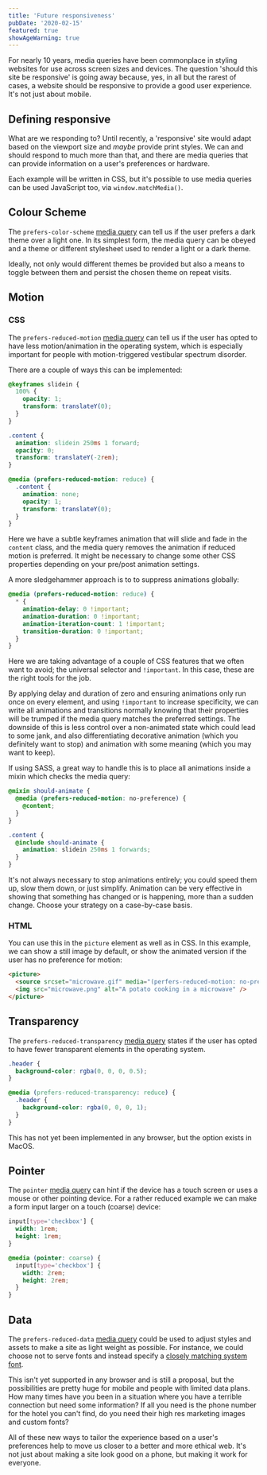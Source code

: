 ```yaml
---
title: 'Future responsiveness'
pubDate: '2020-02-15'
featured: true
showAgeWarning: true
---
```


For nearly 10 years, media queries have been commonplace in styling websites for use across screen sizes and devices. The question 'should this site be responsive' is going away because, yes, in all but the rarest of cases, a website should be responsive to provide a good user experience. It's not just about mobile.

## Defining responsive

What are we responding to? Until recently, a 'responsive' site would adapt based on the viewport size and _maybe_ provide print styles. We can and should respond to much more than that, and there are media queries that can provide information on a user's preferences or hardware.

Each example will be written in CSS, but it's possible to use media queries can be used JavaScript too, via `window.matchMedia()`.

## Colour Scheme

The `prefers-color-scheme` [media query](https://developer.mozilla.org/en-US/docs/Web/CSS/@media/prefers-color-scheme) can tell us if the user prefers a dark theme over a light one. In its simplest form, the media query can be obeyed and a theme or different stylesheet used to render a light or a dark theme.

Ideally, not only would different themes be provided but also a means to toggle between them and persist the chosen theme on repeat visits.

## Motion

### CSS

The `prefers-reduced-motion` [media query](https://developer.mozilla.org/en-US/docs/Web/CSS/@media/prefers-reduced-motion) can tell us if the user has opted to have less motion/animation in the operating system, which is especially important for people with motion-triggered vestibular spectrum disorder.

There are a couple of ways this can be implemented:

```css
@keyframes slidein {
  100% {
    opacity: 1;
    transform: translateY(0);
  }
}

.content {
  animation: slidein 250ms 1 forward;
  opacity: 0;
  transform: translateY(-2rem);
}

@media (prefers-reduced-motion: reduce) {
  .content {
    animation: none;
    opacity: 1;
    transform: translateY(0);
  }
}
```

Here we have a subtle keyframes animation that will slide and fade in the `content` class, and the media query removes the animation if reduced motion is preferred. It might be necessary to change some other CSS properties depending on your pre/post animation settings.

A more sledgehammer approach is to to suppress animations globally:

```css
@media (prefers-reduced-motion: reduce) {
  * {
    animation-delay: 0 !important;
    animation-duration: 0 !important;
    animation-iteration-count: 1 !important;
    transition-duration: 0 !important;
  }
}
```

Here we are taking advantage of a couple of CSS features that we often want to avoid; the universal selector and `!important`. In this case, these are the right tools for the job.

By applying delay and duration of zero and ensuring animations only run once on every element, and using `!important` to increase specificity, we can write all animations and transitions normally knowing that their properties will be trumped if the media query matches the preferred settings. The downside of this is less control over a non-animated state which could lead to some jank, and also differentiating decorative animation (which you definitely want to stop) and animation with some meaning (which you may want to keep).

If using SASS, a great way to handle this is to place all animations inside a mixin which checks the media query:

```scss
@mixin should-animate {
  @media (prefers-reduced-motion: no-preference) {
    @content;
  }
}

.content {
  @include should-animate {
    animation: slidein 250ms 1 forwards;
  }
}
```

It's not always necessary to stop animations entirely; you could speed them up, slow them down, or just simplify. Animation can be very effective in showing that something has changed or is happening, more than a sudden change. Choose your strategy on a case-by-case basis.

### HTML

You can use this in the `picture` element as well as in CSS. In this example, we can show a still image by default, or show the animated version if the user has no preference for motion:

```html
<picture>
  <source srcset="microwave.gif" media="(perfers-reduced-motion: no-preference)" />
  <img src="microwave.png" alt="A potato cooking in a microwave" />
</picture>
```

## Transparency

The `prefers-reduced-transparency` [media query](https://developer.mozilla.org/en-US/docs/Web/CSS/@media/prefers-reduced-transparency) states if the user has opted to have fewer transparent elements in the operating system.

```css
.header {
  background-color: rgba(0, 0, 0, 0.5);
}

@media (prefers-reduced-transparency: reduce) {
  .header {
    background-color: rgba(0, 0, 0, 1);
  }
}
```

This has not yet been implemented in any browser, but the option exists in MacOS.

## Pointer

The `pointer` [media query](https://developer.mozilla.org/en-US/docs/Web/CSS/@media/pointer) can hint if the device has a touch screen or uses a mouse or other pointing device. For a rather reduced example we can make a form input larger on a touch (coarse) device:

```css
input[type='checkbox'] {
  width: 1rem;
  height: 1rem;
}

@media (pointer: coarse) {
  input[type='checkbox'] {
    width: 2rem;
    height: 2rem;
  }
}
```

## Data

The `prefers-reduced-data` [media query](https://github.com/w3c/csswg-drafts/issues/2370) could be used to adjust styles and assets to make a site as light weight as possible. For instance, we could choose not to serve fonts and instead specify a [closely matching system font](https://meowni.ca/font-style-matcher/).

This isn't yet supported in any browser and is still a proposal, but the possibilities are pretty huge for mobile and people with limited data plans. How many times have you been in a situation where you have a terrible connection but need some information? If all you need is the phone number for the hotel you can't find, do you need their high res marketing images and custom fonts?

All of these new ways to tailor the experience based on a user's preferences help to move us closer to a better and more ethical web. It's not just about making a site look good on a phone, but making it work for everyone.
